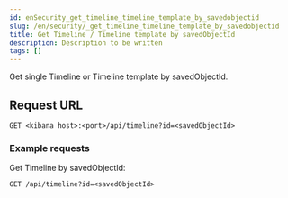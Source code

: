 ```yaml
---
id: enSecurity_get_timeline_timeline_template_by_savedobjectid
slug: /en/security/_get_timeline_timeline_template_by_savedobjectid
title: Get Timeline / Timeline template by savedObjectId
description: Description to be written
tags: []
---
```


<div id="_get_timeline_timeline_template_by_savedobjectid"></div>

Get single Timeline or Timeline template by savedObjectId.

## Request URL

`GET <kibana host>:<port>/api/timeline?id=<savedObjectId>`

### Example requests

Get Timeline by savedObjectId:

```console
GET /api/timeline?id=<savedObjectId>

```

